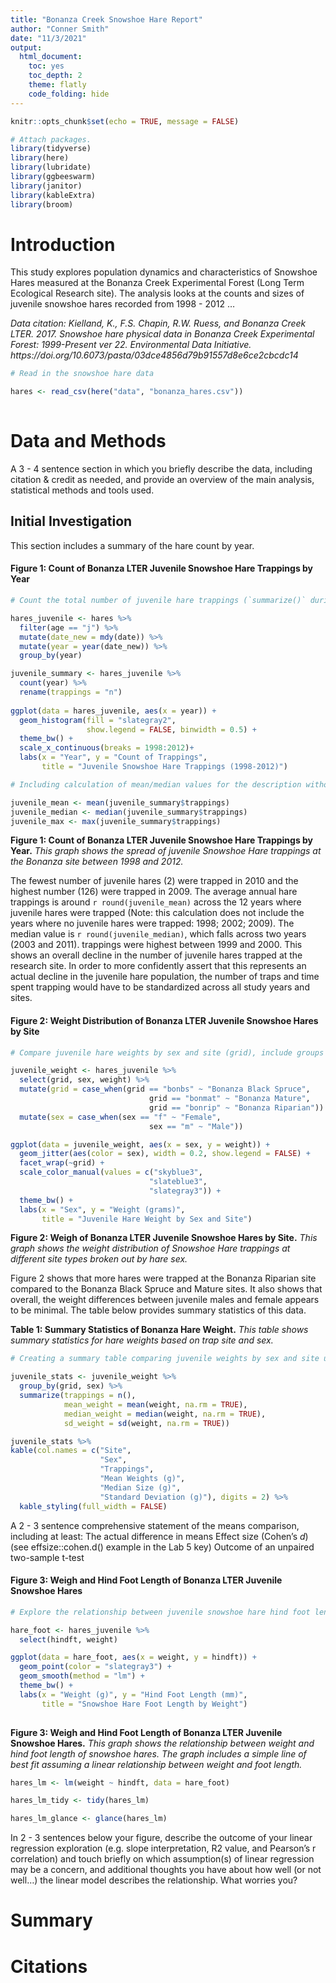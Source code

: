 ```yaml
---
title: "Bonanza Creek Snowshoe Hare Report"
author: "Conner Smith"
date: "11/3/2021"
output: 
  html_document: 
    toc: yes
    toc_depth: 2
    theme: flatly
    code_folding: hide
---
```


```r
knitr::opts_chunk$set(echo = TRUE, message = FALSE)

# Attach packages.
library(tidyverse)
library(here)
library(lubridate)
library(ggbeeswarm)
library(janitor)
library(kableExtra)
library(broom)
```

# **Introduction**

This study explores population dynamics and characteristics of Snowshoe Hares measured at the Bonanza Creek Experimental Forest (Long Term Ecological Research site). The analysis looks at the counts and sizes of juvenile snowshoe hares recorded from 1998 - 2012 ... 

*Data citation: Kielland, K., F.S. Chapin, R.W. Ruess, and Bonanza Creek LTER. 2017. Snowshoe hare physical data in Bonanza Creek Experimental Forest: 1999-Present ver 22. Environmental Data Initiative. https://doi.org/10.6073/pasta/03dce4856d79b91557d8e6ce2cbcdc14*

```r
# Read in the snowshoe hare data 

hares <- read_csv(here("data", "bonanza_hares.csv"))
  
```

# **Data and Methods**

A 3 - 4 sentence section in which you briefly describe the data, including citation & credit as needed, and provide an overview of the main analysis, statistical methods and tools used.

## **Initial Investigation**

This section includes a summary of the hare count by year.

#### **Figure 1: Count of Bonanza LTER Juvenile Snowshoe Hare Trappings by Year**

```r
# Count the total number of juvenile hare trappings (`summarize()` during each year of the study (`group_by()`), and create a finalized data visualization of the counts by year.

hares_juvenile <- hares %>% 
  filter(age == "j") %>% 
  mutate(date_new = mdy(date)) %>%
  mutate(year = year(date_new)) %>% 
  group_by(year)

juvenile_summary <- hares_juvenile %>% 
  count(year) %>% 
  rename(trappings = "n")
  
ggplot(data = hares_juvenile, aes(x = year)) +
  geom_histogram(fill = "slategray2",
                 show.legend = FALSE, binwidth = 0.5) +
  theme_bw() +
  scale_x_continuous(breaks = 1998:2012)+
  labs(x = "Year", y = "Count of Trappings", 
       title = "Juvenile Snowshoe Hare Trappings (1998-2012)")

# Including calculation of mean/median values for the description without generating a summary table.

juvenile_mean <- mean(juvenile_summary$trappings)
juvenile_median <- median(juvenile_summary$trappings)
juvenile_max <- max(juvenile_summary$trappings)
```

**Figure 1: Count of Bonanza LTER Juvenile Snowshoe Hare Trappings by Year.** *This graph shows the spread of juvenile Snowshoe Hare trappings at the Bonanza site between 1998 and 2012.*

The fewest number of juvenile hares (2) were trapped in 2010 and the highest number (126) were trapped in 2009. The average annual hare trappings is around `r round(juvenile_mean)` across the 12 years where juvenile hares were trapped (Note: this calculation does not include the years where no juvenile hares were trapped: 1998; 2002; 2009). The median value is `r round(juvenile_median)`, which falls across two years (2003 and 2011). trappings were highest between 1999 and 2000. This shows an overall decline in the number of juvenile hares trapped at the research site. In order to more confidently assert that this represents an actual decline in the juvenile hare population, the number of traps and time spent trapping would have to be standardized across all study years and sites.

#### **Figure 2: Weight Distribution of Bonanza LTER Juvenile Snowshoe Hares by Site**

```r
# Compare juvenile hare weights by sex and site (grid), include groups where these variables are not recorded (`NA`). Using a jitter plot to show these comparisons. 

juvenile_weight <- hares_juvenile %>% 
  select(grid, sex, weight) %>% 
  mutate(grid = case_when(grid == "bonbs" ~ "Bonanza Black Spruce",
                               grid == "bonmat" ~ "Bonanza Mature",
                               grid == "bonrip" ~ "Bonanza Riparian")) %>%
  mutate(sex = case_when(sex == "f" ~ "Female",
                               sex == "m" ~ "Male"))

ggplot(data = juvenile_weight, aes(x = sex, y = weight)) +
  geom_jitter(aes(color = sex), width = 0.2, show.legend = FALSE) +
  facet_wrap(~grid) +
  scale_color_manual(values = c("skyblue3", 
                               "slateblue3", 
                               "slategray3")) +
  theme_bw() +
  labs(x = "Sex", y = "Weight (grams)", 
       title = "Juvenile Hare Weight by Sex and Site")
```

**Figure 2: Weigh of Bonanza LTER Juvenile Snowshoe Hares by Site.** *This graph shows the weight distribution of Snowshoe Hare trappings at different site types broken out by hare sex.*

Figure 2 shows that more hares were trapped at the Bonanza Riparian site compared to the Bonanza Black Spruce and Mature sites. It also shows that  overall, the weight differences between juvenile males and female appears to be minimal. The table below provides summary statistics of this data. 

**Table 1: Summary Statistics of Bonanza Hare Weight.** *This table shows summary statistics for hare weights based on trap site and sex.*

```r
# Creating a summary table comparing juvenile weights by sex and site using `kable()`. 

juvenile_stats <- juvenile_weight %>% 
  group_by(grid, sex) %>% 
  summarize(trappings = n(),
            mean_weight = mean(weight, na.rm = TRUE),
            median_weight = median(weight, na.rm = TRUE),
            sd_weight = sd(weight, na.rm = TRUE)) 

juvenile_stats %>% 
kable(col.names = c("Site", 
                    "Sex",
                    "Trappings",
                    "Mean Weights (g)",
                    "Median Size (g)",
                    "Standard Deviation (g)"), digits = 2) %>% 
  kable_styling(full_width = FALSE)

```

A 2 - 3 sentence comprehensive statement of the means comparison, including at least:
The actual difference in means
Effect size (Cohen's *d*) (see effsize::cohen.d() example in the Lab 5 key)
Outcome of an unpaired two-sample t-test

#### **Figure 3: Weigh and Hind Foot Length of Bonanza LTER Juvenile Snowshoe Hares**

```r
# Explore the relationship between juvenile snowshoe hare hind foot length (variable `hindft`, recorded in millimeters), and weight.

hare_foot <- hares_juvenile %>% 
  select(hindft, weight)

ggplot(data = hare_foot, aes(x = weight, y = hindft)) +
  geom_point(color = "slategray3") +
  geom_smooth(method = "lm") +
  theme_bw() +
  labs(x = "Weight (g)", y = "Hind Foot Length (mm)",
       title = "Snowshoe Hare Foot Length by Weight")
  
```

**Figure 3: Weigh and Hind Foot Length of Bonanza LTER Juvenile Snowshoe Hares.** *This graph shows the relationship between weight and hind foot length of snowshoe hares. The graph includes a simple line of best fit assuming a linear relationship between weight and foot length.*

```r
hares_lm <- lm(weight ~ hindft, data = hare_foot)

hares_lm_tidy <- tidy(hares_lm)

hares_lm_glance <- glance(hares_lm)
```

In 2 - 3 sentences below your figure, describe the outcome of your linear regression exploration (e.g. slope interpretation, R2 value, and Pearson's r correlation) and touch briefly on which assumption(s) of linear regression may be a concern, and additional thoughts you have about how well (or not well…) the linear model describes the relationship. What worries you?

# **Summary**

# **Citations**
